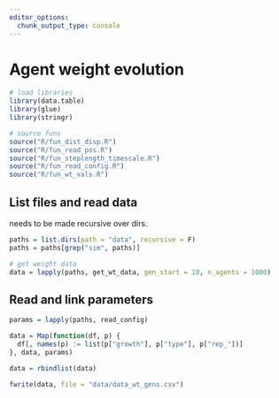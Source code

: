 ```yaml
---
editor_options: 
  chunk_output_type: console
---
```


# Agent weight evolution

```r
# load libraries
library(data.table)
library(glue)
library(stringr)

# source funs
source("R/fun_dist_disp.R")
source("R/fun_read_pos.R")
source("R/fun_steplength_timescale.R")
source("R/fun_read_config.R")
source("R/fun_wt_vals.R")
```

## List files and read data

needs to be made recursive over dirs.

```r
paths = list.dirs(path = "data", recursive = F)
paths = paths[grep("sim", paths)]

# get weight data
data = lapply(paths, get_wt_data, gen_start = 10, n_agents = 1000)
```

## Read and link parameters

```r
params = lapply(paths, read_config)
```

```r
data = Map(function(df, p) {
  df[, names(p) := list(p["growth"], p["type"], p["rep_"])]
}, data, params)

data = rbindlist(data)
```

```r
fwrite(data, file = "data/data_wt_gens.csv")
```
